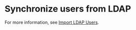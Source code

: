 # Synchronize users from LDAP

For more information, see [Import LDAP Users](/docs/authentication/ldap).

